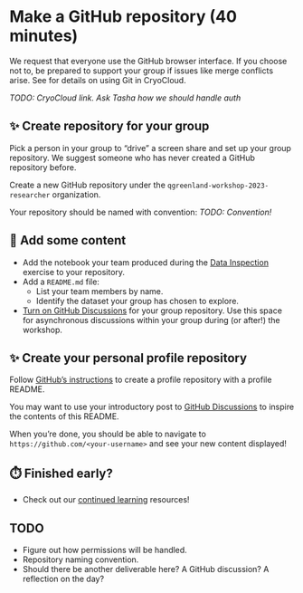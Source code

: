 # Make a GitHub repository (40 minutes)

::: {.callout-warning}
We request that everyone use the GitHub browser interface. If you choose not to, be
prepared to support your group if issues like merge conflicts arise. See <link to
CryoCloud Git gotchas> for details on using Git in CryoCloud.

_TODO: CryoCloud link. Ask Tasha how we should handle auth_
:::

## ✨ Create repository for your group

Pick a person in your group to "drive" a screen share and set up your group repository.
We suggest someone who has never created a GitHub repository before.

Create a new GitHub repository under the `qgreenland-workshop-2023-researcher`
organization.

Your repository should be named with convention: _TODO: Convention!_


## 📂 Add some content

* Add the notebook your team produced during the
  [Data Inspection](./data-inspection-with-jupyterlab/index.qmd) exercise to
  your repository.
* Add a `README.md` file:
    * List your team members by name.
    * Identify the dataset your group has chosen to explore.
* [Turn on GitHub
  Discussions](https://docs.github.com/en/discussions/quickstart#enabling-github-discussions-on-your-repository)
  for your group repository. Use this space for asynchronous discussions within your
  group during (or after!) the workshop.


## ✨ Create your personal profile repository

Follow [GitHub's
instructions](https://docs.github.com/en/account-and-profile/setting-up-and-managing-your-github-profile/customizing-your-profile/managing-your-profile-readme#adding-a-profile-readme)
to create a profile repository with a profile README.

You may want to use your introductory post to [GitHub
Discussions](https://github.com/orgs/qgreenland-workshop-2023-researcher/discussions/categories/introductions)
to inspire the contents of this README.

When you're done, you should be able to navigate to `https://github.com/<your-username>`
and see your new content displayed!


## ⏱️ Finished early?

* Check out our [continued learning](/content/continued-learning.qmd#gitgithub)
  resources!


## TODO

* Figure out how permissions will be handled.
* Repository naming convention.
* Should there be another deliverable here? A GitHub discussion? A reflection on the
  day?
